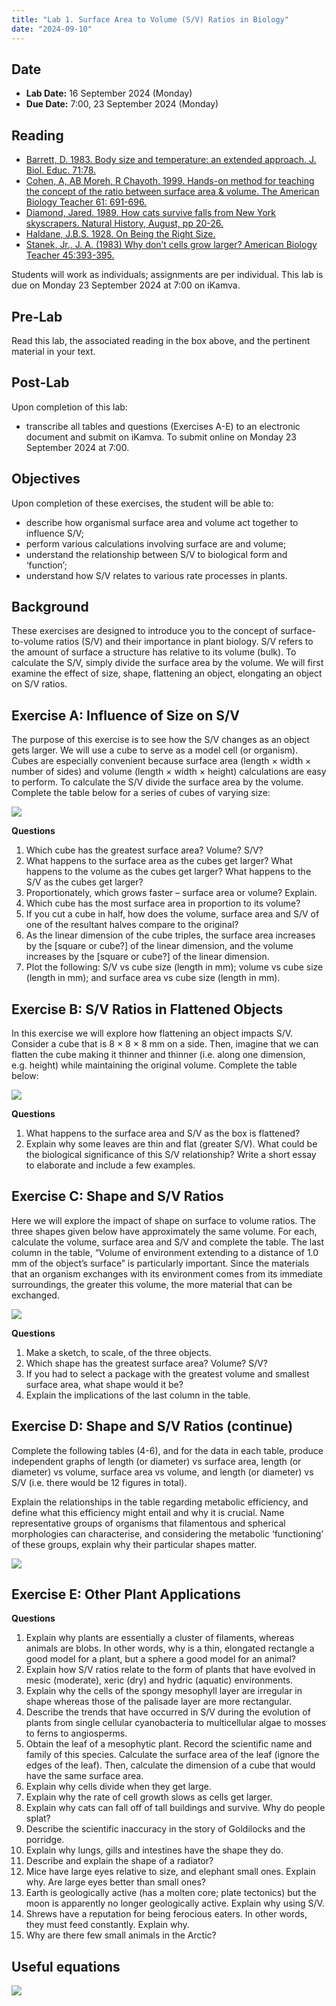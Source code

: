 ```yaml
---
title: "Lab 1. Surface Area to Volume (S/V) Ratios in Biology"
date: "2024-09-10"
---
```


::: callout-note
## Date

- **Lab Date:** 16 September 2024 (Monday)
- **Due Date:** 7:00, 23 September 2024 (Monday)
:::

::: callout-note
## Reading

- [Barrett, D. 1983. Body size and temperature: an extended approach. J. Biol. Educ. 71:78.](../docs/Barrett_1983.pdf)
- [Cohen, A, AB Moreh, R Chayoth. 1999. Hands-on method for teaching the concept of the ratio between surface area & volume. The American Biology Teacher 61: 691-696.](../docs/Cohen_et_al_1999.pdf)
- [Diamond, Jared. 1989. How cats survive falls from New York skyscrapers. Natural History, August, pp 20-26.](../docs/Diamond_1989.pdf)
- [Haldane, J.B.S. 1928. On Being the Right Size.](../docs/Haldane_1928.pdf)
- [Stanek, Jr., J. A. (1983) Why don't cells grow larger? American Biology Teacher 45:393-395.](../docs/Stanek_1983.pdf)
:::

Students will work as individuals; assignments are per individual. This lab is due on Monday 23 September 2024 at 7:00 on iKamva.

## Pre-Lab

Read this lab, the associated reading in the box above, and the pertinent material in your text.

## Post-Lab

Upon completion of this lab:

- transcribe all tables and questions (Exercises A-E) to an electronic document and submit on iKamva. To submit online on Monday 23 September 2024 at 7:00.

## Objectives

Upon completion of these exercises, the student will be able to:

- describe how organismal surface area and volume act together to influence S/V;
- perform various calculations involving surface are and volume;
- understand the relationship between S/V to biological form and ‘function’;
- understand how S/V relates to various rate processes in plants.

## Background

These exercises are designed to introduce you to the concept of surface-to-volume ratios (S/V) and their importance in plant biology. S/V refers to the amount of surface a structure has relative to its volume (bulk). To calculate the S/V, simply divide the surface area by the volume. We will first examine the effect of size, shape, flattening an object, elongating an object on S/V ratios.

## Exercise A: Influence of Size on S/V

The purpose of this exercise is to see how the S/V changes as an object gets larger. We will use a cube to serve as a model cell (or organism). Cubes are especially convenient because surface area (length × width × number of sides) and volume (length × width × height) calculations are easy to perform. To calculate the S/V divide the surface area by the volume. Complete the table below for a series of cubes of varying size:

![](/images/BDC223_Lab1_Table1.png)

**Questions**

1. Which cube has the greatest surface area? Volume? S/V?
2. What happens to the surface area as the cubes get larger? What happens to the volume as the cubes get larger? What happens to the S/V as the cubes get larger?
3. Proportionately, which grows faster – surface area or volume? Explain.
4. Which cube has the most surface area in proportion to its volume?
5. If you cut a cube in half, how does the volume, surface area and S/V of one of the resultant halves compare to the original?
6. As the linear dimension of the cube triples, the surface area increases by the \[square or cube?\] of the linear dimension, and the volume increases by the \[square or cube?\] of the linear dimension.
7. Plot the following: S/V vs cube size (length in mm); volume vs cube size (length in mm); and surface area vs cube size (length in mm).

## Exercise B: S/V Ratios in Flattened Objects

In this exercise we will explore how flattening an object impacts S/V. Consider a cube that is 8 × 8 × 8 mm on a side. Then, imagine that we can flatten the cube making it thinner and thinner (i.e. along one dimension, e.g. height) while maintaining the original volume. Complete the table below:

![](/images/BDC223_Lab1_Table2.png)

**Questions**

1. What happens to the surface area and S/V as the box is flattened?
2. Explain why some leaves are thin and flat (greater S/V). What could be the biological significance of this S/V relationship? Write a short essay to elaborate and include a few examples.

## Exercise C: Shape and S/V Ratios

Here we will explore the impact of shape on surface to volume ratios. The three shapes given below have approximately the same volume. For each, calculate the volume, surface area and S/V and complete the table. The last column in the table, “Volume of environment extending to a distance of 1.0 mm of the object’s surface” is particularly important. Since the materials that an organism exchanges with its environment comes from its immediate surroundings, the greater this volume, the more material that can be exchanged.

![](/images/BDC223_Lab1_Table3.png)

**Questions**

1. Make a sketch, to scale, of the three objects.
2. Which shape has the greatest surface area? Volume? S/V?
3. If you had to select a package with the greatest volume and smallest surface area, what shape would it be?
4. Explain the implications of the last column in the table.

## Exercise D: Shape and S/V Ratios (continue)
Complete the following tables (4-6), and for the data in each table, produce independent graphs of length (or diameter) vs surface area, length (or diameter) vs volume, surface area vs volume, and length (or diameter) vs S/V (i.e. there would be 12 figures in total).

Explain the relationships in the table regarding metabolic efficiency, and define what this efficiency might entail and why it is crucial. Name representative groups of organisms that filamentous and spherical morphologies can characterise, and considering the metabolic ‘functioning’ of these groups, explain why their particular shapes matter.

![](/images/BDC223_Lab1_Table4-6.png)

## Exercise E: Other Plant Applications

**Questions**

1. Explain why plants are essentially a cluster of filaments, whereas animals are blobs. In other words, why is a thin, elongated rectangle a good model for a plant, but a sphere a good model for an animal?
2. Explain how S/V ratios relate to the form of plants that have evolved in mesic (moderate), xeric (dry) and hydric (aquatic) environments.
3. Explain why the cells of the spongy mesophyll layer are irregular in shape whereas those of the palisade layer are more rectangular.
4. Describe the trends that have occurred in S/V during the evolution of plants from single cellular cyanobacteria to multicellular algae to mosses to ferns to angiosperms.
5. Obtain the leaf of a mesophytic plant. Record the scientific name and family of this species. Calculate the surface area of the leaf (ignore the edges of the leaf). Then, calculate the dimension of a cube that would have the same surface area. 
6. Explain why cells divide when they get large.
7. Explain why the rate of cell growth slows as cells get larger.
8. Explain why cats can fall off of tall buildings and survive. Why do people splat?
9. Describe the scientific inaccuracy in the story of Goldilocks and the porridge.
10. Explain why lungs, gills and intestines have the shape they do.
11. Describe and explain the shape of a radiator?
12. Mice have large eyes relative to size, and elephant small ones. Explain why. Are large eyes better than small ones?
13. Earth is geologically active (has a molten core; plate tectonics) but the moon is apparently no longer geologically active. Explain why using S/V.
14. Shrews have a reputation for being ferocious eaters. In other words, they must feed constantly. Explain why.
15. Why are there few small animals in the Arctic?

## Useful equations

![](/images/BDC223_Lab1_equations.png)
